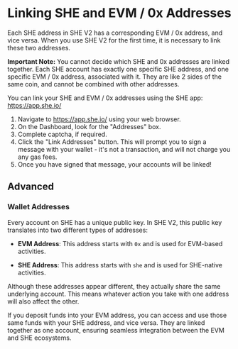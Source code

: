 
# Linking SHE and EVM / 0x Addresses

Each SHE address in SHE V2 has a corresponding EVM / 0x address, and vice versa.
When you use SHE V2 for the first time, it is necessary to link these two
addresses.

<Callout type="warning">**Important Note:** You cannot decide which SHE and 0x addresses are linked together. Each SHE account has exactly one specific SHE address, and one specific EVM / 0x address, associated with it. They are like 2 sides of the same coin, and cannot be combined with other addresses.</Callout>

You can link your SHE and EVM / 0x addresses using the SHE app:
https://app.she.io/

1. Navigate to https://app.she.io/ using your web browser.
2. On the Dashboard, look for the "Addresses" box.
3. Complete captcha, if required.
4. Click the "Link Addresses" button.
   <ImageWithCaption img={linkAddressesImage} alt="Link addresses button" />
   This will prompt you to sign a message with your wallet - it's not a transaction, and will not charge you any gas fees.
   <ImageWithCaption img={signMessageImage} alt="Sign message" />
5. Once you have signed that message, your accounts will be linked!
   <ImageWithCaption img={linkSuccessImage} alt="Linking successful" />

## Advanced

### Wallet Addresses

Every account on SHE has a unique public key. In SHE V2, this public key
translates into two different types of addresses:

- **EVM Address**: This address starts with `0x` and is used for EVM-based
  activities.

- **SHE Address**: This address starts with `she` and is used for SHE-native
  activities.

Although these addresses appear different, they actually share the same
underlying account. This means whatever action you take with one address will
also affect the other.

If you deposit funds into your EVM address, you can access and use those same
funds with your SHE address, and vice versa. They are linked together as one
account, ensuring seamless integration between the EVM and SHE ecosystems.
